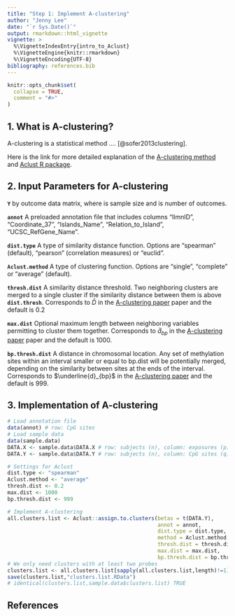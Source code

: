 ```yaml
---
title: "Step 1: Implement A-clustering"
author: "Jenny Lee"
date: "`r Sys.Date()`"
output: rmarkdown::html_vignette
vignette: >
  %\VignetteIndexEntry{intro_to_Aclust}
  %\VignetteEngine{knitr::rmarkdown}
  %\VignetteEncoding{UTF-8}
bibliography: references.bib
---
```



```r
knitr::opts_chunk$set(
  collapse = TRUE,
  comment = "#>"
)
```

## 1. What is A-clustering?
A-clustering is a statistical method .... [@sofer2013clustering].

Here is the link for more detailed explanation of the [A-clustering method](https://academic.oup.com/bioinformatics/article/29/22/2884/314757?login=true) and [Aclust R package](https://github.com/tamartsi/Aclust/tree/master/man). 


## 2. Input Parameters for A-clustering

**`Y`** \eqn{q} by \eqn{n} outcome data matrix, where \eqn{n} is sample size and \eqn{q} is number of outcomes.

**`annot`** A preloaded annotation file that includes columns "IlmnID", "Coordinate_37", "Islands_Name", "Relation_to_Island", "UCSC_RefGene_Name".

**`dist.type`** A type of similarity distance function. Options are "spearman" (default), "pearson" (correlation measures) or "euclid". 

**`Aclust.method`** A type of clustering function. Options are "single", "complete" or "average" (default).

**`thresh.dist`** A similarity distance threshold. Two neighboring clusters are merged to a single cluster if the similarity distance between them is above **`dist.thresh`**. Corresponds to $\bar{D}$ in the [A-clustering  paper](https://academic.oup.com/bioinformatics/article/29/22/2884/314757?login=true) paper and the default is $0.2$

**`max.dist`** Optional maximum length between neighboring variables permitting to cluster them together. Corresponds to $\bar{d}_{bp}$ in the [A-clustering  paper](https://academic.oup.com/bioinformatics/article/29/22/2884/314757?login=true) paper and the default is $1000$.

**`bp.thresh.dist`** A distance in chromosomal location. Any set of methylation sites within an interval smaller or equal to bp.dist will be potentially merged, depending on the similarity between sites at the ends of the interval. Corresponds to $\underline{d}_{bp}$ in the [A-clustering  paper](https://academic.oup.com/bioinformatics/article/29/22/2884/314757?login=true) and the default is $999$.


## 3. Implementation of A-clustering

```r
# Load annotation file
data(annot) # row: CpG sites
# Load sample data
data(sample.data)
DATA.X <- sample.data$DATA.X # row: subjects (n), column: exposures (p)
DATA.Y <- sample.data$DATA.Y # row: subjects (n), column: CpG sites (q)

# Settings for Aclust
dist.type <- "spearman"
Aclust.method <- "average"
thresh.dist <- 0.2
max.dist <- 1000
bp.thresh.dist <- 999

# Implement A-clustering
all.clusters.list <- Aclust::assign.to.clusters(betas = t(DATA.Y),
                                                annot = annot,
                                                dist.type = dist.type,
                                                method = Aclust.method,
                                                thresh.dist = thresh.dist,
                                                max.dist = max.dist,
                                                bp.thresh.dist = bp.thresh.dist)
# We only need clusters with at least two probes
clusters.list <- all.clusters.list[sapply(all.clusters.list,length)!=1]
save(clusters.list,"clusters.list.RData") 
# identical(clusters.list,sample.data$clusters.list) TRUE
```

## References
